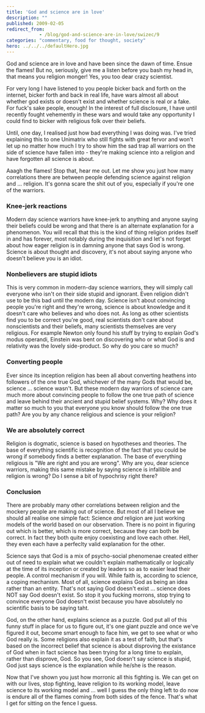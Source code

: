 ```yaml
---
title: 'God and science are in love'
description: ""
published: 2009-02-05
redirect_from: 
            - /blog/god-and-science-are-in-love/swizec/9
categories: "commentary, food for thought, society"
hero: ../../../defaultHero.jpg
---
```


God and science are in love and have been since the dawn of time. Ensue the flames! But no, seriously, give me a listen before you bash my head in, that means you religion monger! Yes, you too dear crazy scientist.

For very long I have listened to you people bicker back and forth on the internet, bicker forth and back in real life, have wars almost all about whether god exists or doesn't exist and whether science is real or a fake. For fuck's sake people, enough! In the interest of full disclosure, I have until recently fought vehemently in these wars and would take any opportunity I could find to bicker with religious folk over their beliefs.

Until, one day, I realised just how bad everything I was doing was. I've tried explaining this to one Unimatrix who still fights with great fervor and won't let up no matter how much I try to show him the sad trap all warriors on the side of science have fallen into - they're making science into a religion and have forgotten all science is about.

Aaagh the flames! Stop that, hear me out. Let me show you just how many correlations there are between people defending science against religion and ... religion. It's gonna scare the shit out of you, especially if you're one of the warriors.

### Knee-jerk reactions

Modern day science warriors have knee-jerk to anything and anyone saying their beliefs could be wrong and that there is an alternate explanation for a phenomenon. You will recall that this is the kind of thing religion prides itself in and has forever, most notably during the inquisition and let's not forget about how eager religion is in damning anyone that says God is wrong. Science is about thought and discovery, it's not about saying anyone who doesn't believe you is an idiot.

### Nonbelievers are stupid idiots

This is very common in modern-day science warriors, they will simply call everyone who isn't on their side stupid and ignorant. Even religion didn't use to be this bad until the modern day. Science isn't about convincing people you're right and they're wrong, science is about knowledge and it doesn't care who believes and who does not. As long as other scientists find you to be correct you're good, real scientists don't care about nonscientists and their beliefs, many scientists themselves are very religious. For example Newton only found his stuff by trying to explain God's modus operandi, Einstein was bent on discovering who or what God is and relativity was the lovely side-product. So why do you care so much?

### Converting people

Ever since its inception religion has been all about converting heathens into followers of the one true God, whichever of the many Gods that would be, science ... science wasn't. But these modern day warriors of science care much more about convincing people to follow the one true path of science and leave behind their ancient and stupid belief systems. Why? Why does it matter so much to you that everyone you know should follow the one true path? Are you by any chance religious and science is your religion?

### We are absolutely correct

Religion is dogmatic, science is based on hypotheses and theories. The base of everything scientific is recognition of the fact that you could be wrong if somebody finds a better explanation. The base of everything religious is "We are right and you are wrong". Why are you, dear science warriors, making this same mistake by saying science is infallible and religion is wrong? Do I sense a bit of hypochrisy right there?

### Conclusion

There are probably many other correlations between religion and the mockery people are making out of science. But most of all I believe we should all realise one simple fact: Science _and_ religion are just working models of the world based on our observation. There is no point in figuring out which is better, which is more correct, because they can both be correct. In fact they both quite enjoy coexisting and love each other. Hell, they even each have a perfeclty valid explanation for the other.

Science says that God is a mix of psycho-social phenomenae created either out of need to explain what we couldn't explain mathematically or logically at the time of its inception or created by leaders so as to easier lead their people. A control mechanism if you will. While faith is, according to science, a coping mechanism. Most of all, science explains God as being an idea rather than an entity. That's not saying God doesn't exist ... science does NOT say God doesn't exist. So stop it you fucking morrons, stop trying to convince everyone God doesn't exist because you have absolutely no scientific basis to be saying taht.

God, on the other hand, explains science as a puzzle. God put all of this funny stuff in place for us to figure out, it's one giant puzzle and once we've figured it out, become smart enough to face him, we get to see what or who God really is. Some religions also explain it as a test of faith, but that's based on the incorrect belief that science is about disproving the existance of God when in fact science has been trying for a long time to explain, rather than disprove, God. So you see, God doesn't say science is stupid, God just says science is the explanation while he/she is the reason.

Now that I've shown you just how morronic all this fighting is. We can get on with our lives, stop fighting, leave religion to its working model, leave science to its working model and ... well I guess the only thing left to do now is endure all of the flames coming from both sides of the fence. That's what I get for sitting on the fence I guess.
